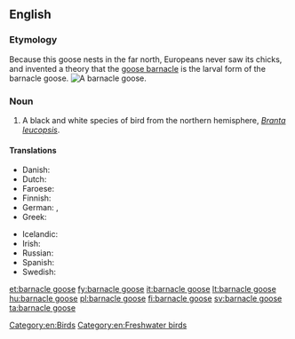 ==English==
{{wikipedia}}
{{wikispecies|Branta leucopsis}}
===Etymology===
Because this goose nests in the far north, Europeans never saw its chicks, and invented a theory that the [[goose barnacle]] is the larval form of the barnacle goose.
[[Image:Branta leucopsis.jpg|thumb|right|A barnacle goose.]]

===Noun===
{{en-noun|head=[[barnacle]] [[goose]]|barnacle geese}}

# A black and white species of bird from the northern hemisphere, ''[[Branta leucopsis]]''.

====Translations====
{{trans-top|''Branta leucopsis''}}
* Danish: {{t-|da|bramgås|c}}
* Dutch: {{t+|nl|brandgans|c}}
* Faroese: {{t-|fo|brandgás|f}}
* Finnish: {{t+|fi|valkoposkihanhi}}
* German: {{t-|de|Weißwangengans|f}}, {{t+|de|Nonnengans|f}}
* Greek: {{t-|el|αγριόχηνα|f|tr=agrióchina}}
{{trans-mid}}
* Icelandic: {{t+|is|helsingi|m}}
* Irish: {{t-|ga|gé ghiúrainn|f}}
* Russian: {{t-|ru|казарка белощёкая|f|tr=kazárka b'eloš'ókaja}}
* Spanish: {{t-|es|barnacla cariblanca|f}}
* Swedish: {{t+|sv|vitkindad gås|c}}
{{trans-bottom}}

[[Category:en:Birds]]
[[Category:en:Freshwater birds]]

[[et:barnacle goose]]
[[fy:barnacle goose]]
[[it:barnacle goose]]
[[lt:barnacle goose]]
[[hu:barnacle goose]]
[[pl:barnacle goose]]
[[fi:barnacle goose]]
[[sv:barnacle goose]]
[[ta:barnacle goose]]